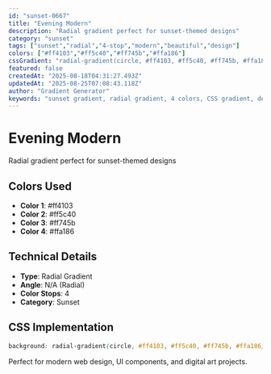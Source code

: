 ```yaml
---
id: "sunset-0667"
title: "Evening Modern"
description: "Radial gradient perfect for sunset-themed designs"
category: "sunset"
tags: ["sunset","radial","4-stop","modern","beautiful","design"]
colors: ["#ff4103","#ff5c40","#ff745b","#ffa186"]
cssGradient: "radial-gradient(circle, #ff4103, #ff5c40, #ff745b, #ffa186)"
featured: false
createdAt: "2025-08-18T04:31:27.493Z"
updatedAt: "2025-08-25T07:08:43.118Z"
author: "Gradient Generator"
keywords: "sunset gradient, radial gradient, 4 colors, CSS gradient, design, #ff4103, #ff5c40, #ff745b, #ffa186"
---
```


# Evening Modern

Radial gradient perfect for sunset-themed designs

## Colors Used
- **Color 1**: #ff4103
- **Color 2**: #ff5c40
- **Color 3**: #ff745b
- **Color 4**: #ffa186

## Technical Details
- **Type**: Radial Gradient
- **Angle**: N/A (Radial)
- **Color Stops**: 4
- **Category**: Sunset

## CSS Implementation
```css
background: radial-gradient(circle, #ff4103, #ff5c40, #ff745b, #ffa186);
```

Perfect for modern web design, UI components, and digital art projects.
